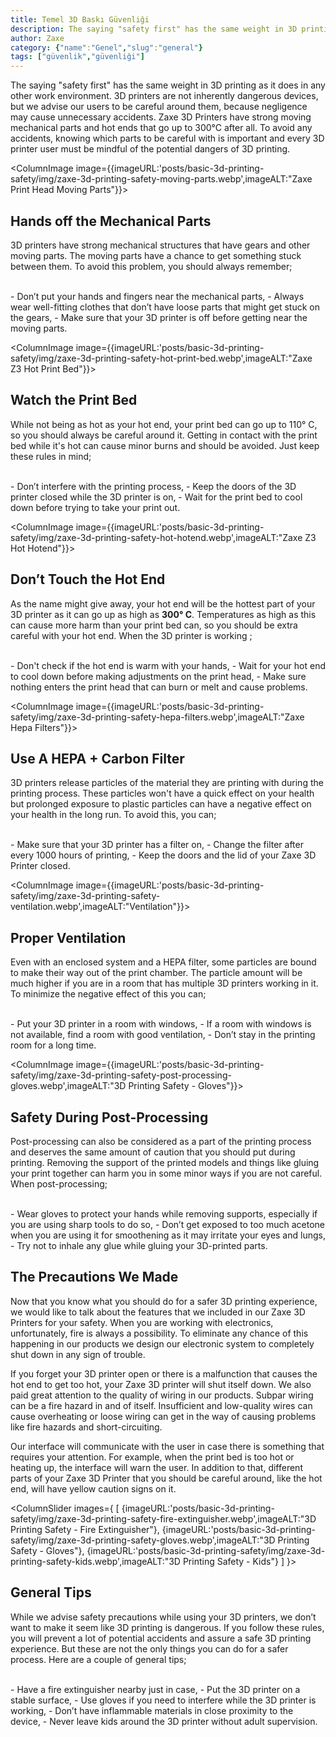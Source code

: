 ```yaml
---
title: Temel 3D Baskı Güvenliği
description: The saying "safety first" has the same weight in 3D printing as it does in any other work environment. 3D printers are not inherently dangerous devices.
author: Zaxe
category: {"name":"Genel","slug":"general"}
tags: ["güvenlik","güvenliği"]
---
```


The saying "safety first" has the same weight in 3D printing as it does in any other work environment. 3D printers are not inherently dangerous devices, but we advise our users to be careful around them, because negligence may cause unnecessary accidents. Zaxe 3D Printers have strong moving mechanical parts and hot ends that go up to 300°C after all. To avoid any accidents, knowing which parts to be careful with is important and every 3D printer user must be mindful of the potential dangers of 3D printing. 

<ColumnImage image={{imageURL:'posts/basic-3d-printing-safety/img/zaxe-3d-printing-safety-moving-parts.webp',imageALT:"Zaxe Print Head Moving Parts"}}>
## Hands off the Mechanical Parts 

3D printers have strong mechanical structures that have gears and other moving parts. The moving parts have a chance to get something stuck between them. To avoid this problem, you should always remember;  

<br/>
- Don’t put your hands and fingers near the mechanical parts, 
- Always wear well-fitting clothes that don’t have loose parts that might get stuck on the gears, 
- Make sure that your 3D printer is off before getting near the moving parts.
</ColumnImage>

<ColumnImage image={{imageURL:'posts/basic-3d-printing-safety/img/zaxe-3d-printing-safety-hot-print-bed.webp',imageALT:"Zaxe Z3 Hot Print Bed"}}>
## Watch the Print Bed
While not being as hot as your hot end, your print bed can go up to 110° C, so you should always be careful around it. Getting in contact with the print bed while it's hot can cause minor burns and should be avoided. Just keep these rules in mind;

<br/>
- Don’t interfere with the printing process,
- Keep the doors of the 3D printer closed while the 3D printer is on,
- Wait for the print bed to cool down before trying to take your print out.
</ColumnImage>

<ColumnImage image={{imageURL:'posts/basic-3d-printing-safety/img/zaxe-3d-printing-safety-hot-hotend.webp',imageALT:"Zaxe Z3 Hot Hotend"}}>
## Don’t Touch the Hot End 

As the name might give away, your hot end will be the hottest part of your 3D printer as it can go up as high as <strong className="text-red-500">300° C</strong>. Temperatures as high as this can cause more harm than your print bed can, so you should be extra careful with your hot end. When the 3D printer is working ; 

<br/>
- Don't check if the hot end is warm with your hands, 
- Wait for your hot end to cool down before making adjustments on the print head,
- Make sure nothing enters the print head that can burn or melt and cause problems.
</ColumnImage>

<ColumnImage image={{imageURL:'posts/basic-3d-printing-safety/img/zaxe-3d-printing-safety-hepa-filters.webp',imageALT:"Zaxe Hepa Filters"}}>
## Use A HEPA + Carbon Filter 

3D printers release particles of the material they are printing with during the printing process. These particles won't have a quick effect on your health but prolonged exposure to plastic particles can have a negative effect on your health in the long run. To avoid this, you can;

<br/>
- Make sure that your 3D printer has a filter on, 
- Change the filter after every 1000 hours of printing, 
- Keep the doors and the lid of your Zaxe 3D Printer closed.
</ColumnImage>

<ColumnImage image={{imageURL:'posts/basic-3d-printing-safety/img/zaxe-3d-printing-safety-ventilation.webp',imageALT:"Ventilation"}}>
## Proper Ventilation

Even with an enclosed system and a HEPA filter, some particles are bound to make their way out of the print chamber. The particle amount will be much higher if you are in a room that has multiple 3D printers working in it. To minimize the negative effect of this you can;

<br/>
- Put your 3D printer in a room with windows,
- If a room with windows is not available, find a room with good ventilation,
- Don’t stay in the printing room for a long time.
</ColumnImage>


<ColumnImage image={{imageURL:'posts/basic-3d-printing-safety/img/zaxe-3d-printing-safety-post-processing-gloves.webp',imageALT:"3D Printing Safety - Gloves"}}>
## Safety During Post-Processing

Post-processing can also be considered as a part of the printing process and deserves the same amount of caution that you should put during printing. Removing the support of the printed models and things like gluing your print together can harm you in some minor ways if you are not careful. When post-processing;

<br/>
- Wear gloves to protect your hands while removing supports, especially if you are using sharp tools to do so,
- Don’t get exposed to too much acetone when you are using it for smoothening as it may irritate your eyes and lungs, 
- Try not to inhale any glue while gluing your 3D-printed parts.
</ColumnImage>

## The Precautions We Made

Now that you know what you should do for a safer 3D printing experience, we would like to talk about the features that we included in our Zaxe 3D Printers for your safety. When you are working with electronics, unfortunately, fire is always a possibility. To eliminate any chance of this happening in our products we design our electronic system to completely shut down in any sign of trouble.

If you forget your 3D printer open or there is a malfunction that causes the hot end to get too hot, your Zaxe 3D printer will shut itself down. We also paid great attention to the quality of wiring in our products. Subpar wiring can be a fire hazard in and of itself. Insufficient and low-quality wires can cause overheating or loose wiring can get in the way of causing problems like fire hazards and short-circuiting.

Our interface will communicate with the user in case there is something that requires your attention. For example, when the print bed is too hot or heating up, the interface will warn the user. In addition to that, different parts of your Zaxe 3D Printer that you should be careful around, like the hot end, will have yellow caution signs on it.

<ColumnSlider images={
	[
		{imageURL:'posts/basic-3d-printing-safety/img/zaxe-3d-printing-safety-fire-extinguisher.webp',imageALT:"3D Printing Safety - Fire Extinguisher"},
		{imageURL:'posts/basic-3d-printing-safety/img/zaxe-3d-printing-safety-gloves.webp',imageALT:"3D Printing Safety - Gloves"},
		{imageURL:'posts/basic-3d-printing-safety/img/zaxe-3d-printing-safety-kids.webp',imageALT:"3D Printing Safety - Kids"}
	]
}>
## General Tips

While we advise safety precautions while using your 3D printers, we don’t want to make it seem like 3D printing is dangerous. If you follow these rules, you will prevent a lot of potential accidents and assure a safe 3D printing experience. But these are not the only things you can do for a safer process. Here are a couple of general tips;

<br/>
- Have a fire extinguisher nearby just in case, 
- Put the 3D printer on a stable surface,
- Use gloves if you need to interfere while the 3D printer is working, 
- Don’t have inflammable materials in close proximity to the device,
- Never leave kids around the 3D printer without adult supervision.
</ColumnSlider>
